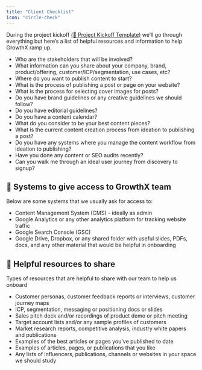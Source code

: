 ```yaml
---
title: "Client Checklist"
icon: "circle-check"
---
```


During the project kickoff <a href="work-with-us/kickoff-template">(🛫 Project Kickoff Template)</a> we’ll go through everything but here’s a list of helpful resources and information to help GrowthX ramp up.

- Who are the stakeholders that will be involved?
- What information can you share about your company, brand, product/offering, customer/ICP/segmentation, use cases, etc?
- Where do you want to publish content to start? 
- What is the process of publishing a post or page on your website?
- What is the process for selecting cover images for posts?
- Do you have brand guidelines or any creative guidelines we should follow?
- Do you have editorial guidelines?
- Do you have a content calendar?
- What do you consider to be your best content pieces?
- What is the current content creation process from ideation to publishing a post?
- Do you have any systems where you manage the content workflow from ideation to publishing?
- Have you done any content or SEO audits recently?
- Can you walk me through an ideal user journey from discovery to signup?

## 🔐 Systems to give access to GrowthX team
Below are some systems that we usually ask for access to:

- Content Management System (CMS) - ideally as admin
- Google Analytics or any other analytics platform for tracking website traffic
- Google Search Console (GSC)
- Google Drive, Dropbox, or any shared folder with useful slides, PDFs, docs, and any other material that would be helpful in onboarding

## 🧰 Helpful resources to share
Types of resources that are helpful to share with our team to help us onboard

- Customer personas, customer feedback reports or interviews, customer journey maps
- ICP, segmentation, messaging or positioning docs or slides
- Sales pitch deck and/or recordings of product demo or pitch meeting
- Target account lists and/or any sample profiles of customers
- Market research reports, competitive analysis, industry white papers and publications
- Examples of the best articles or pages you’ve published to date
- Examples of articles, pages, or publications that you like
- Any lists of influencers, publications, channels or websites in your space we should study